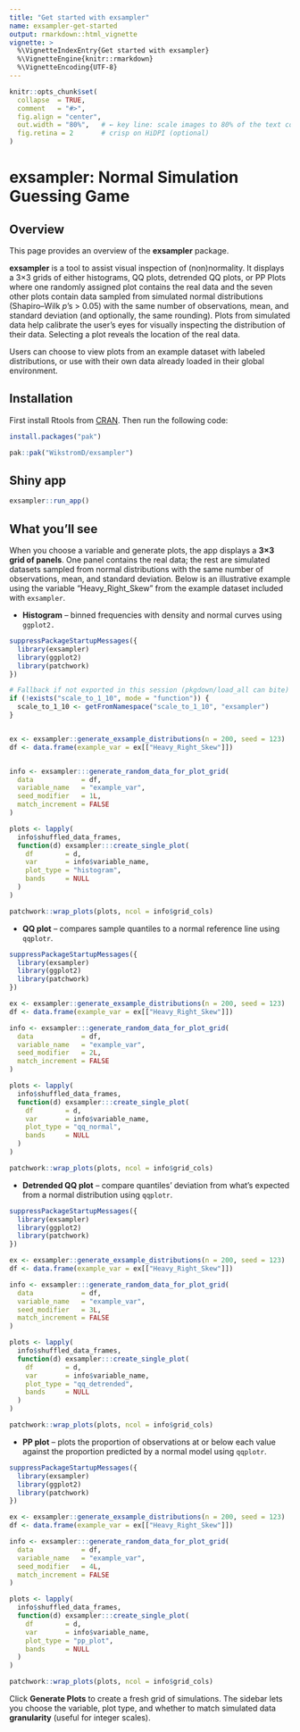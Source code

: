 ```yaml
---
title: "Get started with exsampler"
name: exsampler-get-started
output: rmarkdown::html_vignette
vignette: >
  %\VignetteIndexEntry{Get started with exsampler}
  %\VignetteEngine{knitr::rmarkdown}
  %\VignetteEncoding{UTF-8}
---
```


```r
knitr::opts_chunk$set(
  collapse  = TRUE,
  comment   = "#>",
  fig.align = "center",
  out.width = "80%",   # ← key line: scale images to 80% of the text column
  fig.retina = 2       # crisp on HiDPI (optional)
)
```

# exsampler: Normal Simulation Guessing Game

## Overview

This page provides an overview of the **exsampler** package.

**exsampler** is a tool to assist visual inspection of (non)normality. It displays a 3×3 grids of either histograms, QQ plots, detrended QQ plots, or PP Plots where one randomly assigned plot contains the real data and the seven other plots contain data sampled from simulated normal distributions (Shapiro–Wilk *p*'s \> 0.05) with the same number of observations*,* mean, and standard deviation (and optionally, the same rounding). Plots from simulated data help calibrate the user's eyes for visually inspecting the distribution of their data. Selecting a plot reveals the location of the real data.

Users can choose to view plots from an example dataset with labeled distributions, or use with their own data already loaded in their global environment.

## Installation

First install Rtools from [CRAN](https://cran.r-project.org/bin/windows/Rtools/). Then run the following code:

```r
install.packages("pak")

pak::pak("WikstromD/exsampler")
```

## Shiny app

```r
exsampler::run_app()
```

## What you’ll see

When you choose a variable and generate plots, the app displays a **3×3** **grid of panels**. One panel contains the real data; the rest are simulated datasets sampled from normal distributions with the same number of observations, mean, and standard deviation. Below is an illustrative example using the variable "Heavy_Right_Skew" from the example dataset included with `exsampler`.

-   **Histogram** – binned frequencies with density and normal curves using `ggplot2.`

```r
suppressPackageStartupMessages({
  library(exsampler)
  library(ggplot2)
  library(patchwork)
})

# Fallback if not exported in this session (pkgdown/load_all can bite)
if (!exists("scale_to_1_10", mode = "function")) {
  scale_to_1_10 <- getFromNamespace("scale_to_1_10", "exsampler")
}


ex <- exsampler::generate_exsample_distributions(n = 200, seed = 123)
df <- data.frame(example_var = ex[["Heavy_Right_Skew"]])


info <- exsampler:::generate_random_data_for_plot_grid(
  data            = df,
  variable_name   = "example_var",
  seed_modifier   = 1L,
  match_increment = FALSE
)

plots <- lapply(
  info$shuffled_data_frames,
  function(d) exsampler:::create_single_plot(
    df        = d,
    var       = info$variable_name,
    plot_type = "histogram",
    bands     = NULL
  )
)

patchwork::wrap_plots(plots, ncol = info$grid_cols)

```

-   **QQ plot** – compares sample quantiles to a normal reference line using `qqplotr`.

```r
suppressPackageStartupMessages({
  library(exsampler)
  library(ggplot2)
  library(patchwork)
})

ex <- exsampler::generate_exsample_distributions(n = 200, seed = 123)
df <- data.frame(example_var = ex[["Heavy_Right_Skew"]])

info <- exsampler:::generate_random_data_for_plot_grid(
  data            = df,
  variable_name   = "example_var",
  seed_modifier   = 2L,
  match_increment = FALSE
)

plots <- lapply(
  info$shuffled_data_frames,
  function(d) exsampler:::create_single_plot(
    df        = d,
    var       = info$variable_name,
    plot_type = "qq_normal",
    bands     = NULL
  )
)

patchwork::wrap_plots(plots, ncol = info$grid_cols)

```

-   **Detrended QQ plot** – compare quantiles' deviation from what's expected from a normal distribution using `qqplotr`.

```r
suppressPackageStartupMessages({
  library(exsampler)
  library(ggplot2)
  library(patchwork)
})

ex <- exsampler::generate_exsample_distributions(n = 200, seed = 123)
df <- data.frame(example_var = ex[["Heavy_Right_Skew"]])

info <- exsampler:::generate_random_data_for_plot_grid(
  data            = df,
  variable_name   = "example_var",
  seed_modifier   = 3L,
  match_increment = FALSE
)

plots <- lapply(
  info$shuffled_data_frames,
  function(d) exsampler:::create_single_plot(
    df        = d,
    var       = info$variable_name,
    plot_type = "qq_detrended",
    bands     = NULL
  )
)

patchwork::wrap_plots(plots, ncol = info$grid_cols)

```

-   **PP plot** – plots the proportion of observations at or below each value against the proportion predicted by a normal model using `qqplotr`.

```r
suppressPackageStartupMessages({
  library(exsampler)
  library(ggplot2)
  library(patchwork)
})

ex <- exsampler::generate_exsample_distributions(n = 200, seed = 123)
df <- data.frame(example_var = ex[["Heavy_Right_Skew"]])

info <- exsampler:::generate_random_data_for_plot_grid(
  data            = df,
  variable_name   = "example_var",
  seed_modifier   = 4L,
  match_increment = FALSE
)

plots <- lapply(
  info$shuffled_data_frames,
  function(d) exsampler:::create_single_plot(
    df        = d,
    var       = info$variable_name,
    plot_type = "pp_plot",
    bands     = NULL
  )
)

patchwork::wrap_plots(plots, ncol = info$grid_cols)

```

Click **Generate Plots** to create a fresh grid of simulations. The sidebar lets you choose the variable, plot type, and whether to match simulated data **granularity** (useful for integer scales).

